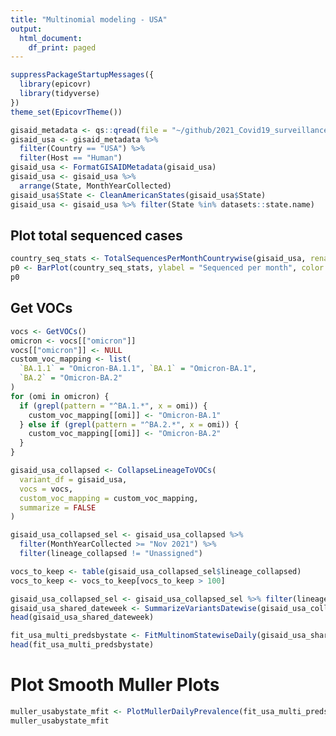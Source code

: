 ```yaml
---
title: "Multinomial modeling - USA"
output:
  html_document:
    df_print: paged
---
```



```r
suppressPackageStartupMessages({
  library(epicovr)
  library(tidyverse)
})
theme_set(EpicovrTheme())
```

```r
gisaid_metadata <- qs::qread(file = "~/github/2021_Covid19_surveillance/data/all_metadata/metadata_tsv_2022_04_21.qs")
gisaid_usa <- gisaid_metadata %>%
  filter(Country == "USA") %>%
  filter(Host == "Human")
gisaid_usa <- FormatGISAIDMetadata(gisaid_usa)
gisaid_usa <- gisaid_usa %>%
  arrange(State, MonthYearCollected)
gisaid_usa$State <- CleanAmericanStates(gisaid_usa$State)
gisaid_usa <- gisaid_usa %>% filter(State %in% datasets::state.name)
```

## Plot total sequenced cases


```r
country_seq_stats <- TotalSequencesPerMonthCountrywise(gisaid_usa, rename_country_as_state = TRUE)
p0 <- BarPlot(country_seq_stats, ylabel = "Sequenced per month", color = "slateblue1", label_si = TRUE, xangle = 90, title = "USA")
p0
```

## Get VOCs

```r
vocs <- GetVOCs()
omicron <- vocs[["omicron"]]
vocs[["omicron"]] <- NULL
custom_voc_mapping <- list(
  `BA.1.1` = "Omicron-BA.1.1", `BA.1` = "Omicron-BA.1",
  `BA.2` = "Omicron-BA.2"
)
for (omi in omicron) {
  if (grepl(pattern = "^BA.1.*", x = omi)) {
    custom_voc_mapping[[omi]] <- "Omicron-BA.1"
  } else if (grepl(pattern = "^BA.2.*", x = omi)) {
    custom_voc_mapping[[omi]] <- "Omicron-BA.2"
  }
}
```


```r
gisaid_usa_collapsed <- CollapseLineageToVOCs(
  variant_df = gisaid_usa,
  vocs = vocs,
  custom_voc_mapping = custom_voc_mapping,
  summarize = FALSE
)

gisaid_usa_collapsed_sel <- gisaid_usa_collapsed %>%
  filter(MonthYearCollected >= "Nov 2021") %>%
  filter(lineage_collapsed != "Unassigned")

vocs_to_keep <- table(gisaid_usa_collapsed_sel$lineage_collapsed)
vocs_to_keep <- vocs_to_keep[vocs_to_keep > 100]

gisaid_usa_collapsed_sel <- gisaid_usa_collapsed_sel %>% filter(lineage_collapsed %in% names(vocs_to_keep))
gisaid_usa_shared_dateweek <- SummarizeVariantsDatewise(gisaid_usa_collapsed_sel, by_state = TRUE)
head(gisaid_usa_shared_dateweek)
```

```r
fit_usa_multi_predsbystate <- FitMultinomStatewiseDaily(gisaid_usa_shared_dateweek)
head(fit_usa_multi_predsbystate)
```

# Plot Smooth Muller Plots

```r
muller_usabystate_mfit <- PlotMullerDailyPrevalence(fit_usa_multi_predsbystate, ncol = 5)
muller_usabystate_mfit
```
